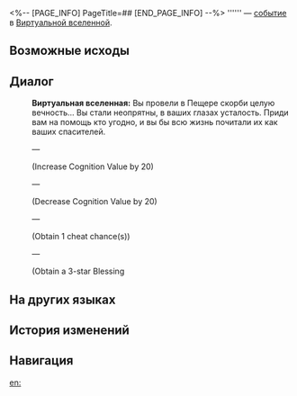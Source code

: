 <%-- [PAGE_INFO]
PageTitle=##
[END_PAGE_INFO] --%>
{{Дополнить}}
{{ВВ Событие Инфобокс
|id                 = 1701
|Название           = 
|Изображение        = <!--TBA: undefined-->
|Испытание_в_вв     = Неизвестно
|Испытание_в_рое    = 
|Испытание_в_зиш    = 
|Испытание_в_рв     = 
|Испытание_в_облнеп = 
|Требования         = 
|Пред               = 
|След               = 
|Упоминания         = 
|Порядок            = 
|Порядок_рв         = 
}}
'''''' — [[Виртуальная вселенная/События|событие]] в [[Виртуальная вселенная|Виртуальной вселенной]].

==Возможные исходы==
{{Возможные исходы
}}

==Диалог==
{{Диалог Начало}}
:'''Виртуальная вселенная:''' Вы провели в Пещере скорби целую вечность... Вы стали неопрятны, в ваших глазах усталость. Приди вам на помощь кто угодно, и вы бы всю жизнь почитали их как ваших спасителей.
:{{Диалог|Звезда}}  &mdash; 
:;(Increase Cognition Value by 20)
:{{Диалог|Звезда}}  &mdash; 
:;(Decrease Cognition Value by 20)
:{{Диалог|Звезда}}  &mdash; 
:;(Obtain 1 cheat chance(s))
:{{Диалог|Звезда}}  &mdash; 
:;(Obtain a 3-star Blessing
{{Диалог Конец}}

==На других языках==
{{На других языках
|en   = 
|zhs  = 
|zht  = 
|ja   = 
|ko   = 
|es   = 
|fr   = 
|ru   = 
|th   = 
|vi   = 
|de   = 
|id   = 
|pt   = 
}}

==История изменений==
{{История изменений|null}}

==Навигация==
{{События ВВ Навбокс}}

[[en:]]